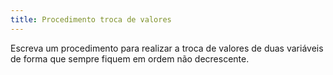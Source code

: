 ```yaml
---
title: Procedimento troca de valores
---
```

::: {#exr-0074}
Escreva um procedimento para realizar a troca de valores de duas variáveis de forma que sempre fiquem em ordem não decrescente.

<!-- @sol-0074 -->
:::